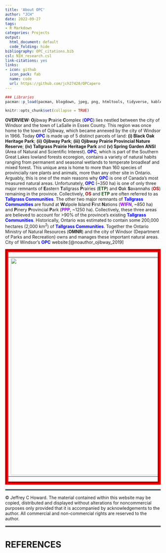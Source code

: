 ```yaml
---
title: 'About OPC'
author: "JCH"
date: 2022-09-27
tags:
- R Markdown
categories: Projects
output:
  html_document: default
  code_folding: hide
bibliography: OPC_citations.bib
csl: NIH_research.csl
link-citations: yes
links:
- icon: github
  icon_pack: fab
  name: code
  url: https://github.com/jch27420/OPCapero
---
```


<style type="text/css">
#myDiv {
  border: 10px outset red;
  border-style: groove;
  background-color: ivory1;    
  text-align: center;
}
#Lred { font-weight: bold; color: rgb(255, 50, 50); }
#Lred2 { font-weight: bold; color: rgb(255, 100, 100); }
#Red { font-weight: bold; color: rgb(255, 0, 0); }
#Dred { font-weight: bold; color: rgb(175, 0, 0); }
#Dred2 { font-weight: bold; color: rgb(100, 0, 0); }
#Lor { font-weight: bold; color: rgb(255, 150, 0); }
#Or { font-weight: bold; color: rgb(255, 115, 0); }
#Dor { font-weight: bold; color: rgb(200, 90, 0); }
#Ly { font-weight: bold; color: rgb(200, 255, 100); }
#Yellow { font-weight: bold; color: rgb(255, 255, 0); }
#Gold { font-weight: bold; color: rgb(230, 190, 0); }
#Dy { font-weight: bold; color: rgb(170, 170, 0); }
#Gr { font-weight: bold; color: rgb(0, 255, 0); }
#Fgr { font-weight: bold; color: rgb(20, 80, 20); }
#Dgr { font-weight: bold; color: rgb(0, 130, 0); }
#Dgr2 { font-weight: bold; color: rgb(0, 70, 0); }
#Lblue { font-weight: bold; color: rgb(100, 180, 255); }
#Lblue2 { font-weight: bold; color: rgb(0, 132, 255); }
#Blue { font-weight: bold; color: blue; }
#Db { font-weight: bold; color: rgb(0, 0, 150); }
#Db2 { font-weight: bold; color: rgb(0, 0, 100); }
#V { font-weight: bold; color: rgb(180, 73, 255); }
#Purple { font-weight: bold; color: rgb(150, 0, 255); }
#Dpurp { font-weight: bold; color: rgb(95, 0, 161); }
#Dpurp2 { font-weight: bold; color: rgb(59, 0, 100); }
#Magenta { font-weight: bold; color: rgb(255, 0, 255); }
#Coral { font-weight: bold; color: rgb(255, 127, 80); }
#Cpink { font-weight: bold; color: rgb(248, 131, 121); }
#Crim { font-weight: bold; color: rgb(220, 20, 60); }
#Mul { font-weight: bold; color: rgb(119, 7, 55); }
#Rasp { font-weight: bold; color: rgb(227, 11, 92); }
#Lgray { font-weight: bold; color: rgb(190, 190, 190); }
#Gray { font-weight: bold; color: rgb(155, 155, 155); }
#Dgray { font-weight: bold; color: rgb(95, 95, 95); }
#Brown { font-weight: bold; color: rgb(165, 42, 42); }
#Rust { font-weight: bold; color: rgb(183, 65, 14); }
#Dbr { font-weight: bold; color: rgb(100, 20, 20); }
</style>

```r
### Libraries
pacman::p_load(pacman, blogdown, jpeg, png, htmltools, tidyverse, kableExtra, mapview, DT, data.table, formattable, dplyr, purrr, bibtex, citr, curl, fs, magick, imager)

```

```r
knitr::opts_chunk$set(collapse = TRUE)
```

**OVERVIEW:** **O**jibway **P**rairie **C**omplex (**<span id="Blue">OPC</span>**) lies nestled between the city of Windsor and the town of LaSalle in Essex County. This region was once home to the town of Ojibway, which became annexed by the city of Windsor in 1966. Today **<span id="Blue">OPC</span>** is made up of 5 distinct parcels of land: **(i) Black Oak Heritage Park**; **(ii) Ojibway Park**; **(iii) Ojibway Prairie Provincial Nature Reserve**; **(iv) Tallgrass Prairie Heritage Park** and **(v) Spring Garden ANSI** (Area of Natural and Scientific Interest). **<span id="Blue">OPC</span>**, which is part of the Southern Great Lakes lowland forests ecoregion, contains a variety of natural habits ranging from permanent and seasonal wetlands to temperate broadleaf and mixed forest. This unique area is home to more than 160 species of provincially rare plants and animals, more than any other site in Ontario. Arguably, this is one of the main reasons why **<span id="Blue">OPC</span>** is one of Canada's most treasured natural areas. Unfortunately, **<span id="Blue">OPC</span>** (~350 ha) is one of only three major remnants of **E**astern **T**allgrass **P**rairies (**<span id="Fgr">ETP</span>**) and **O**ak **S**avannahs (**<span id="Dred">OS</span>**) remaining in the province. Collectively, **<span id="Dred">OS</span>** and **<span id="Fgr">ETP</span>** are often referred to as **<span id="Blue">Tallgrass Communities</span>**. The other two major remnants of **<span id="Blue">Tallgrass Communities</span>** are found at **W**alpole **I**sland **F**irst **N**ations (**<span id="Purple">WIFN</span>**, ~850 ha) and **P**inery **P**rovincial **P**ark (**<span id="Purple">PPP</span>**, ~1250 ha). Collectively, these three areas are believed to account for >90% of the province’s existing **<span id="Blue">Tallgrass Communities</span>**. Historically, Ontario was estimated to contain some 200,000 hectares (2,000 km^2^) of **<span id="Blue">Tallgrass Communities</span>**. Together the Ontario Ministry of Natural Resources (**OMNR**) and the city of Windsor (Department of Parks and Recreation) owns and manages these important natural areas.\
City of Windsor's **<span id="Blue">OPC</span>** website:[@noauthor_ojibway_2019]

<!------------------------------------------->
<!----------------- OPC Map ----------------->
<!------------------------------------------->
<div id="myDiv">
<table border="0" cellpadding="0" align=center>
<tr><td>
![](images/OPCmap.jpg){width=700px}
</td></tr>
</table>
</div>

<hr style="border:2px solid gray">

<!--------------------------------------------------------------------->
&copy; Jeffrey C Howard. The material contained within this website may be copied, distributed and displayed without alterations for noncommercial purposes only provided that it is accompanied by acknowledgements to the author. All commercial and non-commercial rights are reserved to the author.  
<!--------------------------------------------------------------------->

<hr style="border:2px solid gray">

# REFERENCES\
